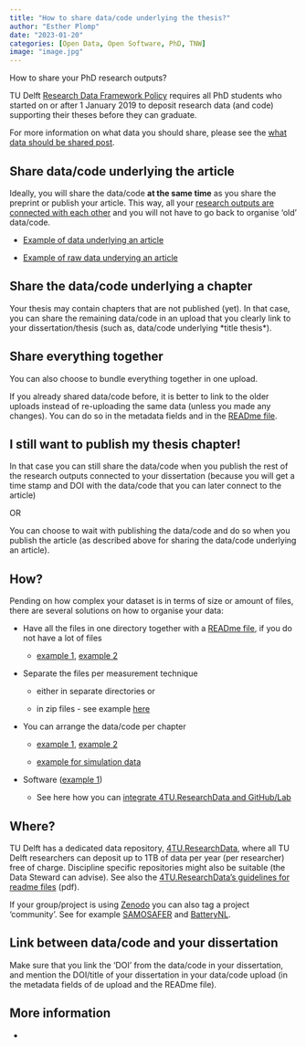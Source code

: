 ```yaml
---
title: "How to share data/code underlying the thesis?"
author: "Esther Plomp"
date: "2023-01-20"
categories: [Open Data, Open Software, PhD, TNW]
image: "image.jpg"
---
```


How to share your PhD research outputs?

TU Delft [Research Data Framework Policy](https://doi.org/10.5281/zenodo.2573159) requires all PhD students who started on or after 1 January 2019 to deposit research data (and code) supporting their theses before they can graduate.

For more information on what data you should share, please see the [what data should be shared post](https://estherplomp.github.io/TNW-OS-support/posts/data-sharing-what/).

## Share data/code underlying the article

Ideally, you will share the data/code **at the same time** as you share the preprint or publish your article. This way, all your [research outputs are connected with each other](https://the-turing-way.netlify.app/communication/citable/citable-linking.html) and you will not have to go back to organise 'old' data/code.

-   [Example of data underlying an article](https://doi.org/10.4121/13031837)

-   [Example of raw data underying an article](https://doi.org/10.4121/16539453)

## Share the data/code underlying a chapter

Your thesis may contain chapters that are not published (yet). In that case, you can share the remaining data/code in an upload that you clearly link to your dissertation/thesis (such as, data/code underlying \*title thesis\*).

## Share everything together

You can also choose to bundle everything together in one upload.

If you already shared data/code before, it is better to link to the older uploads instead of re-uploading the same data (unless you made any changes). You can do so in the metadata fields and in the [READme file](https://estherplomp.github.io/TNW-OS-support/posts/readme/).

## I still want to publish my thesis chapter!

In that case you can still share the data/code when you publish the rest of the research outputs connected to your dissertation (because you will get a time stamp and DOI with the data/code that you can later connect to the article)

OR

You can choose to wait with publishing the data/code and do so when you publish the article (as described above for sharing the data/code underlying an article).

## How?

Pending on how complex your dataset is in terms of size or amount of files, there are several solutions on how to organise your data:

-   Have all the files in one directory together with a [READme file](https://estherplomp.github.io/TNW-OS-support/posts/readme/), if you do not have a lot of files

    -   [example 1](https://doi.org/10.4121/13395482.v1), [example 2](https://doi.org/10.4121/uuid:875f0bfd-c047-480c-8a3f-6322a33b3f9a)

-   Separate the files per measurement technique

    -   either in separate directories or

    -   in zip files - see example [here](https://doi.org/10.4121/13200464.v2)

-   You can arrange the data/code per chapter

    -   [example 1](https://doi.org/10.4121/uuid:81a65517-5b07-4753-9cbc-c566e6640488), [example 2](https://doi.org/10.4121/uuid:44a6b4eb-c4b6-4199-b023-39a97ab0eae8)

    -   [example for simulation data](https://doi.org/10.4121/18996992.v1)

-   Software ([example 1](https://doi.org/10.4121/13066028.v1))

    -   See here how you can [integrate 4TU.ResearchData and GitHub/Lab](https://estherplomp.github.io/TNW-OS-support/posts/Git-4TU-integration/)

## Where?

TU Delft has a dedicated data repository, [4TU.ResearchData](https://data.4tu.nl/info/en/), where all TU Delft researchers can deposit up to 1TB of data per year (per researcher) free of charge. Discipline specific repositories might also be suitable (the Data Steward can advise). See also the [4TU.ResearchData's guidelines for readme files](https://data.4tu.nl/s/documents/Guidelines_for_creating_a_README_file.pdf) (pdf).

If your group/project is using [Zenodo](https://zenodo.org/) you can also tag a project 'community'. See for example [SAMOSAFER](https://zenodo.org/communities/samosafer) and [BatteryNL](https://zenodo.org/communities/batterynl/).

## Link between data/code and your dissertation

Make sure that you link the 'DOI' from the data/code in your dissertation, and mention the DOI/title of your dissertation in your data/code upload (in the metadata fields of de upload and the READme file).

## More information

-   
